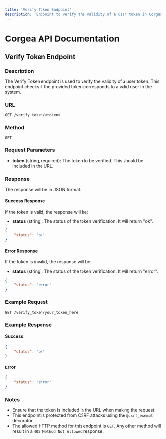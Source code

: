 ```yaml
---
title: 'Verify Token Endpoint'
description: 'Endpoint to verify the validity of a user token in Corgea'
---
```


# Corgea API Documentation

## Verify Token Endpoint

### Description
The Verify Token endpoint is used to verify the validity of a user token. This endpoint checks if the provided token corresponds to a valid user in the system.

### URL
`GET /verify_token/<token>`

### Method
`GET`

### Request Parameters
- **token** (string, required): The token to be verified. This should be included in the URL.

### Response
The response will be in JSON format.

#### Success Response
If the token is valid, the response will be:

- **status** (string): The status of the token verification. It will return "ok".

```json
{
    "status": "ok"
}
```

#### Error Response
If the token is invalid, the response will be:

- **status** (string): The status of the token verification. It will return "error".

```json
{
    "status": "error"
}
```

### Example Request
```http
GET /verify_token/your_token_here
```

### Example Response
#### Success
```json
{
    "status": "ok"
}
```

#### Error
```json
{
    "status": "error"
}
```

### Notes
- Ensure that the token is included in the URL when making the request.
- This endpoint is protected from CSRF attacks using the `@csrf_exempt` decorator.
- The allowed HTTP method for this endpoint is `GET`. Any other method will result in a `405 Method Not Allowed` response.